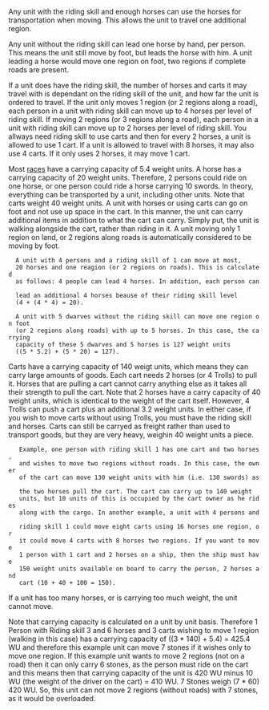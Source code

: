 Any unit with the riding skill and enough horses can use the horses for transportation when moving. This allows the unit to travel one additional region.

Any unit without the riding skill can lead one horse by hand, per person. This means the unit still move by foot, but leads the horse with him. A unit leading a horse would move one region on foot, two regions if complete roads are present.

If a unit does have the riding skill, the number of horses and carts it may travel with is dependant on the riding skill of the unit, and how far the unit is ordered to travel. If the unit only moves 1 region (or 2 regions along a road), each person in a unit with riding skill can move up to 4 horses per level of riding skill. If moving 2 regions (or 3 regions along a road), each person in a unit with riding skill can move up to 2 horses per level of riding skill. You allways need riding skill to use carts and then for every 2 horses, a unit is allowed to use 1 cart. If a unit is allowed to travel with 8 horses, it may also use 4 carts. If it only uses 2 horses, it may move 1 cart.

Most [[Races|races]] have a carrying capacity of 5.4 weight units. A horse has a carrying capacity of 20 weight units. Therefore, 2 persons could ride on one horse, or one person could ride a horse carrying 10 swords. In theory, everything can be transported by a unit, including other units. Note that carts weight 40 weight units. A unit with horses or using carts can go on foot and not use up space in the cart. In this manner, the unit can carry additional items in addition to what the cart can carry. Simply put, the unit is walking alongside the cart, rather than riding in it. A unit moving only 1 region on land, or 2 regions along roads is automatically considered to be moving by foot.

   A unit with 4 persons and a riding skill of 1 can move at most, 
   20 horses and one reagion (or 2 regions on roads). This is calculated 
   as follows: 4 people can lead 4 horses. In addition, each person can 
   lead an additional 4 horses beause of their riding skill level 
   (4 + (4 * 4) = 20).
  
   A unit with 5 dwarves without the riding skill can move one region on foot
   (or 2 regions along roads) with up to 5 horses. In this case, the carrying
   capacity of these 5 dwarves and 5 horses is 127 weight units 
   ((5 * 5.2) + (5 * 20) = 127).

Carts have a carrying capacity of 140 weigt units, which means they can carry large amounts of goods. Each cart needs 2 horses (or 4 Trolls) to pull it. Horses that are pulling a cart cannot carry anything else as it takes all their strength to pull the cart. Note that 2 horses have a carry capacity of 40 weight units, which is identical to the weight of the cart itself. However, 4 Trolls can push a cart plus an additional 3.2 weight units. In either case, if you wish to move carts without using Trolls, you must have the riding skill and horses. Carts can still be carryed as freight rather than used to transport goods, but they are very heavy, weighin 40 weight units a piece.

    Example, one person with riding skill 1 has one cart and two horses, 
    and wishes to move two regions without roads. In this case, the owner 
    of the cart can move 130 weight units with him (i.e. 130 swords) as 
    the two horses pull the cart. The cart can carry up to 140 weight 
    units, but 10 units of this is occupied by the cart owner as he rides
    along with the cargo. In another example, a unit with 4 persons and 
    riding skill 1 could move eight carts using 16 horses one region, or 
    it could move 4 carts with 8 horses two regions. If you want to move 
    1 person with 1 cart and 2 horses on a ship, then the ship must have 
    150 weight units available on board to carry the person, 2 horses and 
    cart (10 + 40 + 100 = 150).

If a unit has too many horses, or is carrying too much weight, the unit cannot move.

Note that carrying capacity is calculated on a unit by unit basis. Therefore 1 Person with Riding skill 3 and 6 horses and 3 carts wishing to move 1 region (walking in this case) has a carrying capacity of ((3 * 140) + 5.4) = 425.4 WU and therefore this example unit can move 7 stones if it wishes only to move one region. If this example unit wants to move 2 regions (not on a road) then it can only carry 6 stones, as the person must ride on the cart and this means then that carrying capacity of the unit is 420 WU minus 10 WU (the weight of the driver on the cart) = 410 WU. 7 Stones weigh (7 * 60) 420 WU. So, this unit can not move 2 regions (without roads) with 7 stones, as it would be overloaded.